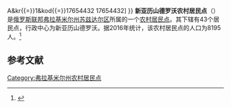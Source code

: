 {{Infobox Settlement
| official_name = 新亚历山德罗沃农村居民点
| native_name = Новоалександровское сельское поселение
| settlement_type = [[农村居民点|农村居民点]]
| subdivision_type = [[国家|国家]]
| subdivision_type1 = [[州_(俄罗斯)|州]]
| subdivision_type2 = [[区_(苏联)|区]]
| subdivision_name = {{RUS}}
| subdivision_name1 = [[弗拉基米尔州|弗拉基米尔州]]
| subdivision_name2 = [[苏兹达尔区|苏兹达尔区]]
| seat_type = 行政中心
| seat = 新亚历山德罗沃
| population_as_of=2016
| population_footnotes = <ref name=stat />
| population_total = 8195
| coordinates_display = inline,title
| latd = 56.2241666666667 | latm =  | lats =  | latNS = N
| longd = 40.2680555555556 | longm =  | longs =  | longEW = E
| timezone = [[莫斯科时间|MSK]]
| utc_offset = +3
| blank_name = [[俄罗斯市政土地区划代码|OKTMO编码]]
| blank_info = [http://classif.spb.ru/classificators/view/tma.php?st{{=}}A&kr{{=}}1&kod{{=}}17654432 17654432]
}}
'''新亚历山德罗沃农村居民点'''（{{lang-ru|Новоалександровское сельское поселение}}）是[[俄罗斯联邦|俄罗斯联邦]][[弗拉基米尔州|弗拉基米尔州]][[苏兹达尔区|苏兹达尔区]]所属的一个[[农村居民点|农村居民点]]。其下辖有43个居民点，行政中心为新亚历山德罗沃。据2016年统计，该农村居民点的人口为8195人。<ref name=stat>{{cite web | url = http://www.gks.ru/free_doc/doc_2016/bul_dr/mun_obr2016.rar | title = Численность населения Российской Федерации по муниципальным образованиям на 1 января 2016 года | language = ru | accessdate = 2016-12-18 | archive-date = 2019-05-13 | archive-url = https://web.archive.org/web/20190513150350/http://www.gks.ru/free_doc/doc_2016/bul_dr/mun_obr2016.rar | dead-url = no }}</ref>

== 参考文献 ==
{{reflist}}

{{Russia-stub}}

[[Category:弗拉基米尔州农村居民点|Category:弗拉基米尔州农村居民点]]